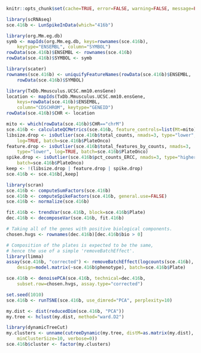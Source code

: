 ```r
knitr::opts_chunk$set(cache=TRUE, error=FALSE, warning=FALSE, message=FALSE)
```

```r
library(scRNAseq)
sce.416b <- LunSpikeInData(which="416b") 
```

```r
library(org.Mm.eg.db)
symb <- mapIds(org.Mm.eg.db, keys=rownames(sce.416b), 
    keytype="ENSEMBL", column="SYMBOL")
rowData(sce.416b)$ENSEMBL <- rownames(sce.416b)
rowData(sce.416b)$SYMBOL <- symb

library(scater)
rownames(sce.416b) <- uniquifyFeatureNames(rowData(sce.416b)$ENSEMBL, 
    rowData(sce.416b)$SYMBOL)

library(TxDb.Mmusculus.UCSC.mm10.ensGene)
location <- mapIds(TxDb.Mmusculus.UCSC.mm10.ensGene, 
    keys=rowData(sce.416b)$ENSEMBL, 
    column="CDSCHROM", keytype="GENEID")
rowData(sce.416b)$CHR <- location
```

```r
mito <- which(rowData(sce.416b)$CHR=="chrM")
sce.416b <- calculateQCMetrics(sce.416b, feature_controls=list(Mt=mito))
libsize.drop <- isOutlier(sce.416b$total_counts, nmads=3, type="lower", 
    log=TRUE, batch=sce.416b$PlateOnco)
feature.drop <- isOutlier(sce.416b$total_features_by_counts, nmads=3, 
    type="lower", log=TRUE, batch=sce.416b$PlateOnco)
spike.drop <- isOutlier(sce.416b$pct_counts_ERCC, nmads=3, type="higher",
    batch=sce.416b$PlateOnco)
keep <- !(libsize.drop | feature.drop | spike.drop)
sce.416b <- sce.416b[,keep]
```

```r
library(scran)
sce.416b <- computeSumFactors(sce.416b)
sce.416b <- computeSpikeFactors(sce.416b, general.use=FALSE)
sce.416b <- normalize(sce.416b)
```

```r
fit.416b <- trendVar(sce.416b, block=sce.416b$Plate)
dec.416b <- decomposeVar(sce.416b, fit.416b)

# Taking all of the genes with positive biological components.
chosen.hvgs <- rownames(dec.416b)[dec.416b$bio > 0]
```

```r
# Composition of the plates is expected to be the same,
# hence the use of a simple 'removeBatchEffect'.
library(limma)
assay(sce.416b, "corrected") <- removeBatchEffect(logcounts(sce.416b), 
    design=model.matrix(~sce.416b$phenotype), batch=sce.416b$Plate)
```

```r
sce.416b <- denoisePCA(sce.416b, technical=dec.416b, 
    subset.row=chosen.hvgs, assay.type="corrected")

set.seed(1010)
sce.416b <- runTSNE(sce.416b, use_dimred="PCA", perplexity=10)
```

```r
my.dist <- dist(reducedDim(sce.416b, "PCA"))
my.tree <- hclust(my.dist, method="ward.D2")

library(dynamicTreeCut)
my.clusters <- unname(cutreeDynamic(my.tree, distM=as.matrix(my.dist),
    minClusterSize=10, verbose=0))
sce.416b$cluster <- factor(my.clusters)
```
